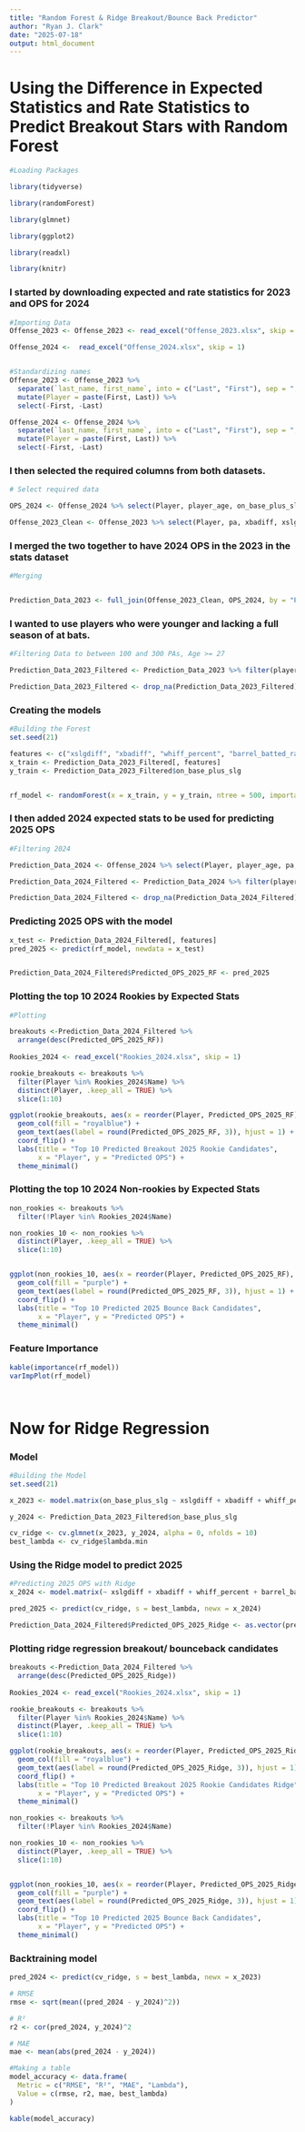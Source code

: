 ```yaml
---
title: "Random Forest & Ridge Breakout/Bounce Back Predictor"
author: "Ryan J. Clark"
date: "2025-07-18"
output: html_document
---
```

# Using the Difference in Expected Statistics and Rate Statistics to Predict Breakout Stars with Random Forest

```r
#Loading Packages

library(tidyverse)

library(randomForest)

library(glmnet)

library(ggplot2)

library(readxl)

library(knitr)

```

### I started by downloading expected and rate statistics for 2023 and OPS for 2024
```r
#Importing Data 
Offense_2023 <- Offense_2023 <- read_excel("Offense_2023.xlsx", skip = 1)

Offense_2024 <-  read_excel("Offense_2024.xlsx", skip = 1)


#Standardizing names 
Offense_2023 <- Offense_2023 %>%
  separate(`last_name, first_name`, into = c("Last", "First"), sep = ", ") %>%
  mutate(Player = paste(First, Last)) %>%
  select(-First, -Last)

Offense_2024 <- Offense_2024 %>%
  separate(`last_name, first_name`, into = c("Last", "First"), sep = ", ") %>%
  mutate(Player = paste(First, Last)) %>%
  select(-First, -Last)
```

### I then selected the required columns from both datasets.
```r
# Select required data 

OPS_2024 <- Offense_2024 %>% select(Player, player_age, on_base_plus_slg)

Offense_2023_Clean <- Offense_2023 %>% select(Player, pa, xbadiff, xslgdiff, oz_swing_percent, whiff_percent, barrel_batted_rate)
```

### I merged the two together to have 2024 OPS in the 2023 in the stats dataset
```r
#Merging 


Prediction_Data_2023 <- full_join(Offense_2023_Clean, OPS_2024, by = "Player")
```

### I wanted to use players who were younger and lacking a full season of at bats.
```r
#Filtering Data to between 100 and 300 PAs, Age >= 27

Prediction_Data_2023_Filtered <- Prediction_Data_2023 %>% filter(player_age <= 27, pa >= 100, pa <=300) 

Prediction_Data_2023_Filtered <- drop_na(Prediction_Data_2023_Filtered)

```

### Creating the models 
```r
#Building the Forest 
set.seed(21)

features <- c("xslgdiff", "xbadiff", "whiff_percent", "barrel_batted_rate", "oz_swing_percent")  
x_train <- Prediction_Data_2023_Filtered[, features]
y_train <- Prediction_Data_2023_Filtered$on_base_plus_slg


rf_model <- randomForest(x = x_train, y = y_train, ntree = 500, importance = TRUE)
```

### I then added 2024 expected stats to be used for predicting 2025 OPS
```r
#Filtering 2024 

Prediction_Data_2024 <- Offense_2024 %>% select(Player, player_age, pa, xbadiff, xslgdiff, oz_swing_percent, barrel_batted_rate, whiff_percent)

Prediction_Data_2024_Filtered <- Prediction_Data_2024 %>% filter(player_age <= 27, pa >= 100, pa <=300) 

Prediction_Data_2024_Filtered <- drop_na(Prediction_Data_2024_Filtered)


```
### Predicting 2025 OPS with the model
```r

x_test <- Prediction_Data_2024_Filtered[, features]  
pred_2025 <- predict(rf_model, newdata = x_test)


Prediction_Data_2024_Filtered$Predicted_OPS_2025_RF <- pred_2025
```

### Plotting the top 10 2024 Rookies by Expected Stats
```r
#Plotting 

breakouts <-Prediction_Data_2024_Filtered %>% 
  arrange(desc(Predicted_OPS_2025_RF))
 
Rookies_2024 <- read_excel("Rookies_2024.xlsx", skip = 1)

rookie_breakouts <- breakouts %>%
  filter(Player %in% Rookies_2024$Name) %>% 
  distinct(Player, .keep_all = TRUE) %>% 
  slice(1:10)

ggplot(rookie_breakouts, aes(x = reorder(Player, Predicted_OPS_2025_RF), y = Predicted_OPS_2025_RF)) +
  geom_col(fill = "royalblue") +
  geom_text(aes(label = round(Predicted_OPS_2025_RF, 3)), hjust = 1) +
  coord_flip() +
  labs(title = "Top 10 Predicted Breakout 2025 Rookie Candidates",
       x = "Player", y = "Predicted OPS") +
  theme_minimal()
```

### Plotting the top 10 2024 Non-rookies by Expected Stats
```r
non_rookies <- breakouts %>% 
  filter(!Player %in% Rookies_2024$Name) 

non_rookies_10 <- non_rookies %>% 
  distinct(Player, .keep_all = TRUE) %>% 
  slice(1:10)


ggplot(non_rookies_10, aes(x = reorder(Player, Predicted_OPS_2025_RF), y = Predicted_OPS_2025_RF)) +
  geom_col(fill = "purple") +
  geom_text(aes(label = round(Predicted_OPS_2025_RF, 3)), hjust = 1) +
  coord_flip() +
  labs(title = "Top 10 Predicted 2025 Bounce Back Candidates",
       x = "Player", y = "Predicted OPS") +
  theme_minimal()
```

### Feature Importance 
```r

kable(importance(rf_model))
varImpPlot(rf_model)




```

# Now for Ridge Regression 


### Model 
```r

#Building the Model 
set.seed(21)

x_2023 <- model.matrix(on_base_plus_slg ~ xslgdiff + xbadiff + whiff_percent + barrel_batted_rate + oz_swing_percent, Prediction_Data_2023_Filtered)[, -1]

y_2024 <- Prediction_Data_2023_Filtered$on_base_plus_slg

cv_ridge <- cv.glmnet(x_2023, y_2024, alpha = 0, nfolds = 10)
best_lambda <- cv_ridge$lambda.min
```

### Using the Ridge model to predict 2025 
```r
#Predicting 2025 OPS with Ridge 
x_2024 <- model.matrix(~ xslgdiff + xbadiff + whiff_percent + barrel_batted_rate + oz_swing_percent, Prediction_Data_2024_Filtered)[, -1]

pred_2025 <- predict(cv_ridge, s = best_lambda, newx = x_2024)

Prediction_Data_2024_Filtered$Predicted_OPS_2025_Ridge <- as.vector(pred_2025)
```
### Plotting ridge regression breakout/ bounceback candidates 

```r
breakouts <-Prediction_Data_2024_Filtered %>% 
  arrange(desc(Predicted_OPS_2025_Ridge))
 
Rookies_2024 <- read_excel("Rookies_2024.xlsx", skip = 1)

rookie_breakouts <- breakouts %>%
  filter(Player %in% Rookies_2024$Name) %>% 
  distinct(Player, .keep_all = TRUE) %>% 
  slice(1:10)

ggplot(rookie_breakouts, aes(x = reorder(Player, Predicted_OPS_2025_Ridge), y = Predicted_OPS_2025_Ridge)) +
  geom_col(fill = "royalblue") +
  geom_text(aes(label = round(Predicted_OPS_2025_Ridge, 3)), hjust = 1) +
  coord_flip() +
  labs(title = "Top 10 Predicted Breakout 2025 Rookie Candidates Ridge",
       x = "Player", y = "Predicted OPS") +
  theme_minimal()
```
```r
non_rookies <- breakouts %>% 
  filter(!Player %in% Rookies_2024$Name) 

non_rookies_10 <- non_rookies %>% 
  distinct(Player, .keep_all = TRUE) %>% 
  slice(1:10)


ggplot(non_rookies_10, aes(x = reorder(Player, Predicted_OPS_2025_Ridge), y = Predicted_OPS_2025_Ridge)) +
  geom_col(fill = "purple") +
  geom_text(aes(label = round(Predicted_OPS_2025_Ridge, 3)), hjust = 1) +
  coord_flip() +
  labs(title = "Top 10 Predicted 2025 Bounce Back Candidates",
       x = "Player", y = "Predicted OPS") +
  theme_minimal()
```



### Backtraining model 
```r

pred_2024 <- predict(cv_ridge, s = best_lambda, newx = x_2023)

# RMSE
rmse <- sqrt(mean((pred_2024 - y_2024)^2))

# R²
r2 <- cor(pred_2024, y_2024)^2

# MAE
mae <- mean(abs(pred_2024 - y_2024))

#Making a table 
model_accuracy <- data.frame(
  Metric = c("RMSE", "R²", "MAE", "Lambda"),
  Value = c(rmse, r2, mae, best_lambda)
)

kable(model_accuracy)
```

